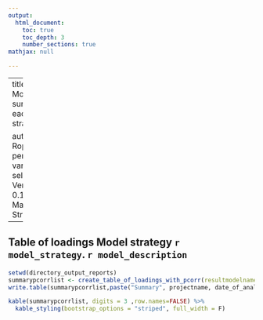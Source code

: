 ---
output:
  html_document:
    toc: true
    toc_depth: 3
    number_sections: true
mathjax: null

---

---
title: |
    | Model summary each strategy

author: |
    | Ropls with permutated variable selection: Version 0.13.0
    | Marika Strom
---

## Table of loadings Model strategy `r model_strategy`. `r model_description`


```{r}
setwd(directory_output_reports)
summarypcorrlist <- create_table_of_loadings_with_pcorr(resultmodelname=resultmodelname, directory_output_reports=directory_output_reports, projectname, date_of_analysis,groupsnumeric, order_of_models)
write.table(summarypcorrlist,paste("Summary", projectname, date_of_analysis,"pcorr_list_Model_strategy", model_strategy, ".txt",sep="_"),row.names=F,quote=F,sep="\t")

kable(summarypcorrlist, digits = 3 ,row.names=FALSE) %>%
  kable_styling(bootstrap_options = "striped", full_width = F)


```
